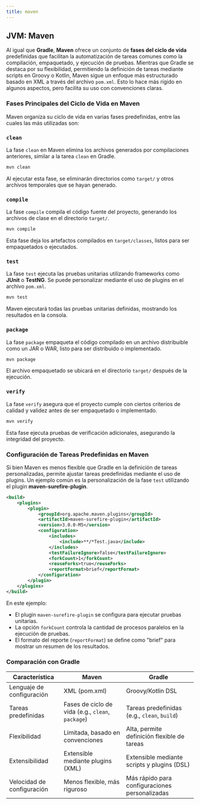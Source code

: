 ```yaml
---
title: maven
---
```


<ReadingTime/>

## JVM: Maven

Al igual que **Gradle**, **Maven** ofrece un conjunto de **fases del ciclo de vida** predefinidas que facilitan la automatización de tareas comunes como la compilación, empaquetado, y ejecución de pruebas. Mientras que Gradle se destaca por su flexibilidad, permitiendo la definición de tareas mediante scripts en Groovy o Kotlin, Maven sigue un enfoque más estructurado basado en XML a través del archivo `pom.xml`. Esto lo hace más rígido en algunos aspectos, pero facilita su uso con convenciones claras.

### Fases Principales del Ciclo de Vida en Maven

Maven organiza su ciclo de vida en varias fases predefinidas, entre las cuales las más utilizadas son:

### `clean`

La fase `clean` en Maven elimina los archivos generados por compilaciones anteriores, similar a la tarea `clean` en Gradle.

```bash
mvn clean
```

Al ejecutar esta fase, se eliminarán directorios como `target/` y otros archivos temporales que se hayan generado.

### `compile`

La fase `compile` compila el código fuente del proyecto, generando los archivos de clase en el directorio `target/`.

```bash
mvn compile
```

Esta fase deja los artefactos compilados en `target/classes`, listos para ser empaquetados o ejecutados.

### `test`

La fase `test` ejecuta las pruebas unitarias utilizando frameworks como **JUnit** o **TestNG**. Se puede personalizar mediante el uso de plugins en el archivo `pom.xml`.

```bash
mvn test
```

Maven ejecutará todas las pruebas unitarias definidas, mostrando los resultados en la consola.

### `package`

La fase `package` empaqueta el código compilado en un archivo distribuible como un JAR o WAR, listo para ser distribuido o implementado.

```bash
mvn package
```

El archivo empaquetado se ubicará en el directorio `target/` después de la ejecución.

### `verify`

La fase `verify` asegura que el proyecto cumple con ciertos criterios de calidad y validez antes de ser empaquetado o implementado.

```bash
mvn verify
```

Esta fase ejecuta pruebas de verificación adicionales, asegurando la integridad del proyecto.

### Configuración de Tareas Predefinidas en Maven

Si bien Maven es menos flexible que Gradle en la definición de tareas personalizadas, permite ajustar tareas predefinidas mediante el uso de plugins. Un ejemplo común es la personalización de la fase `test` utilizando el plugin **maven-surefire-plugin**.

```xml title="pom.xml"
<build>
    <plugins>
        <plugin>
            <groupId>org.apache.maven.plugins</groupId>
            <artifactId>maven-surefire-plugin</artifactId>
            <version>3.0.0-M5</version>
            <configuration>
                <includes>
                    <include>**/*Test.java</include>
                </includes>
                <testFailureIgnore>false</testFailureIgnore>
                <forkCount>1</forkCount>
                <reuseForks>true</reuseForks>
                <reportFormat>brief</reportFormat>
            </configuration>
        </plugin>
    </plugins>
</build>
```

En este ejemplo:
- El plugin `maven-surefire-plugin` se configura para ejecutar pruebas unitarias.
- La opción `forkCount` controla la cantidad de procesos paralelos en la ejecución de pruebas.
- El formato del reporte (`reportFormat`) se define como "brief" para mostrar un resumen de los resultados.

### Comparación con Gradle

| Característica             | Maven                                             | Gradle                                         |
|----------------------------|---------------------------------------------------|------------------------------------------------|
| Lenguaje de configuración  | XML (pom.xml)                                     | Groovy/Kotlin DSL                              |
| Tareas predefinidas        | Fases de ciclo de vida (e.g., `clean`, `package`) | Tareas predefinidas (e.g., `clean`, `build`)   |
| Flexibilidad               | Limitada, basado en convenciones                  | Alta, permite definición flexible de tareas    |
| Extensibilidad             | Extensible mediante plugins (XML)                 | Extensible mediante scripts y plugins (DSL)    |
| Velocidad de configuración | Menos flexible, más riguroso                      | Más rápido para configuraciones personalizadas |
